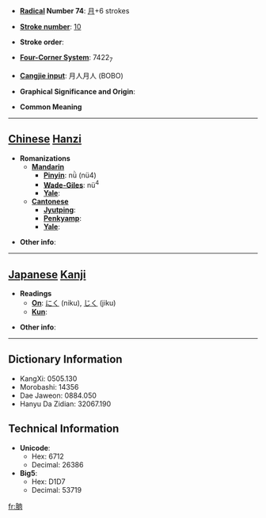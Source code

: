 * '''[[Wiktionary:Chinese radical index| Radical]] Number 74''': [[Wiktionary:Chinese radical index 月|月]]+6 strokes

* '''[[Wiktionary:Chinese total strokes index|Stroke number]]''': [[Wiktionary:Chinese total strokes index 10|10]]

* '''Stroke order''': 

* '''[[Wiktionary:Chinese four corner index|Four-Corner System]]''': 7422<sub>7</sub>

* '''[[Wiktionary:Chinese Cangjie index|Cangjie input]]''': 月人月人 (BOBO)

* '''Graphical Significance and Origin''': 

* '''Common Meaning'''

----

== [[Chinese]] [[Hanzi]] ==

* '''Romanizations'''
** '''[[Mandarin]]'''
*** '''[[Pinyin]]''': nǜ (nü4)
*** '''[[Wade-Giles]]''': nü<sup>4</sup>
*** '''[[Yale]]''': 
** '''[[Cantonese]]'''
*** '''[[Jyutping]]''':
*** '''[[Penkyamp]]''': 
*** '''[[Yale]]''': 

* '''Other info''': 

----

== [[Japanese]] [[Kanji]] ==

* '''Readings'''
** '''[[On]]''': [[にく]] (niku), [[じく]] (jiku)
** '''[[Kun]]''': 

* '''Other info''':  

----

== Dictionary Information ==

* KangXi: 0505.130
* Morobashi: 14356
* Dae Jaweon: 0884.050
* Hanyu Da Zidian: 32067.190

== Technical Information ==

* '''Unicode''':
** Hex: 6712
** Decimal: 26386
* '''Big5''':
** Hex: D1D7
** Decimal: 53719

[[fr:朒]]